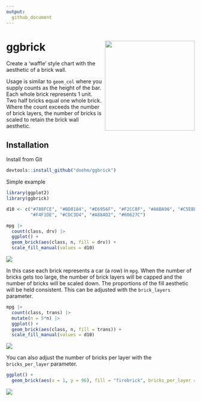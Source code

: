 ```yaml
---
output: 
  github_document
---
```


# ggbrick <img src='dev/images/ggbrick.png' align="right" height="240" />

Create a 'waffle' style chart with the aesthetic of a brick wall.

Usage is similar to `geom_col` where you supply counts as the height of the bar. Each whole brick represents 1 unit. Two half bricks equal one whole brick. Where the count exceeds the number of brick layers, the number of bricks is scaled to retain the brick wall aesthetic.

## Installation

Install from Git

```r
devtools::install_github("doehm/ggbrick")
```

Simple example

```r

library(ggplot2)
library(ggbrick)

d10 <- c("#788FCE", "#BD8184", "#E6956F", "#F2CC8F", "#A6BA96", "#C5E8E3", 
         "#F4F1DE", "#CDC3D4", "#A88AD2", "#60627C")

mpg |>
  count(class, drv) |>
  ggplot() +
  geom_brick(aes(class, n, fill = drv)) +
  scale_fill_manual(values = d10)

```

<img src='dev/images/pic0.png'>

In this case each brick represents a car (a row) in `mpg`. When the number of bricks gets too large, the number of brick layers will be capped and the number of bricks will be scaled down. The proportions of the fill aesthetic will be held consistent. This can be adjusted with the `brick_layers` parameter.

```r
mpg |>
  count(class, trans) |>
  mutate(n = 5*n) |>
  ggplot() +
  geom_brick(aes(class, n, fill = trans)) +
  scale_fill_manual(values = d10)
```

<img src='dev/images/pic1.png'>

You can also adjust the number of bricks per layer with the `bricks_per_layer` parameter.

```r
ggplot() +
  geom_brick(aes(x = 1, y = 96), fill = "firebrick", bricks_per_layer = 8)
```

<img src='dev/images/pic2.png'>
